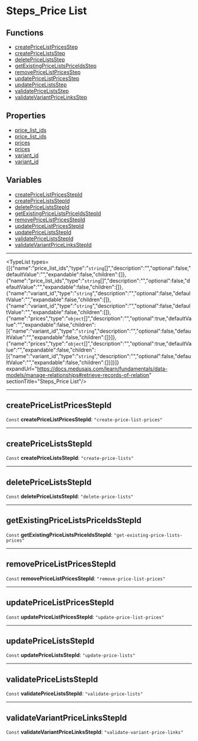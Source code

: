 
# Steps\_Price List

## Functions

- [createPriceListPricesStep](../functions/core_flows.createPriceListPricesStep/page.mdx)
- [createPriceListsStep](../functions/core_flows.createPriceListsStep/page.mdx)
- [deletePriceListsStep](../functions/core_flows.deletePriceListsStep/page.mdx)
- [getExistingPriceListsPriceIdsStep](../functions/core_flows.getExistingPriceListsPriceIdsStep/page.mdx)
- [removePriceListPricesStep](../functions/core_flows.removePriceListPricesStep/page.mdx)
- [updatePriceListPricesStep](../functions/core_flows.updatePriceListPricesStep/page.mdx)
- [updatePriceListsStep](../functions/core_flows.updatePriceListsStep/page.mdx)
- [validatePriceListsStep](../functions/core_flows.validatePriceListsStep/page.mdx)
- [validateVariantPriceLinksStep](../functions/core_flows.validateVariantPriceLinksStep/page.mdx)

## Properties

- [price\_list\_ids](undefined)
- [price\_list\_ids](undefined)
- [prices](undefined)
- [prices](undefined)
- [variant\_id](undefined)
- [variant\_id](undefined)

## Variables

- [createPriceListPricesStepId](../../modules/core_flows/page.mdx#createpricelistpricesstepid)
- [createPriceListsStepId](../../modules/core_flows/page.mdx#createpricelistsstepid)
- [deletePriceListsStepId](../../modules/core_flows/page.mdx#deletepricelistsstepid)
- [getExistingPriceListsPriceIdsStepId](../../modules/core_flows/page.mdx#getexistingpricelistspriceidsstepid)
- [removePriceListPricesStepId](../../modules/core_flows/page.mdx#removepricelistpricesstepid)
- [updatePriceListPricesStepId](../../modules/core_flows/page.mdx#updatepricelistpricesstepid)
- [updatePriceListsStepId](../../modules/core_flows/page.mdx#updatepricelistsstepid)
- [validatePriceListsStepId](../../modules/core_flows/page.mdx#validatepricelistsstepid)
- [validateVariantPriceLinksStepId](../../modules/core_flows/page.mdx#validatevariantpricelinksstepid)

___

<TypeList types={[{"name":"price_list_ids","type":"`string`[]","description":"","optional":false,"defaultValue":"","expandable":false,"children":[]},{"name":"price_list_ids","type":"`string`[]","description":"","optional":false,"defaultValue":"","expandable":false,"children":[]},{"name":"variant_id","type":"`string`","description":"","optional":false,"defaultValue":"","expandable":false,"children":[]},{"name":"variant_id","type":"`string`","description":"","optional":false,"defaultValue":"","expandable":false,"children":[]},{"name":"prices","type":"`object`[]","description":"","optional":true,"defaultValue":"","expandable":false,"children":[{"name":"variant_id","type":"`string`","description":"","optional":false,"defaultValue":"","expandable":false,"children":[]}]},{"name":"prices","type":"`object`[]","description":"","optional":true,"defaultValue":"","expandable":false,"children":[{"name":"variant_id","type":"`string`","description":"","optional":false,"defaultValue":"","expandable":false,"children":[]}]}]} expandUrl="https://docs.medusajs.com/learn/fundamentals/data-models/manage-relationships#retrieve-records-of-relation" sectionTitle="Steps_Price List"/>

___

## createPriceListPricesStepId

 `Const` **createPriceListPricesStepId**: `"create-price-list-prices"`

___

## createPriceListsStepId

 `Const` **createPriceListsStepId**: `"create-price-lists"`

___

## deletePriceListsStepId

 `Const` **deletePriceListsStepId**: `"delete-price-lists"`

___

## getExistingPriceListsPriceIdsStepId

 `Const` **getExistingPriceListsPriceIdsStepId**: `"get-existing-price-lists-prices"`

___

## removePriceListPricesStepId

 `Const` **removePriceListPricesStepId**: `"remove-price-list-prices"`

___

## updatePriceListPricesStepId

 `Const` **updatePriceListPricesStepId**: `"update-price-list-prices"`

___

## updatePriceListsStepId

 `Const` **updatePriceListsStepId**: `"update-price-lists"`

___

## validatePriceListsStepId

 `Const` **validatePriceListsStepId**: `"validate-price-lists"`

___

## validateVariantPriceLinksStepId

 `Const` **validateVariantPriceLinksStepId**: `"validate-variant-price-links"`

